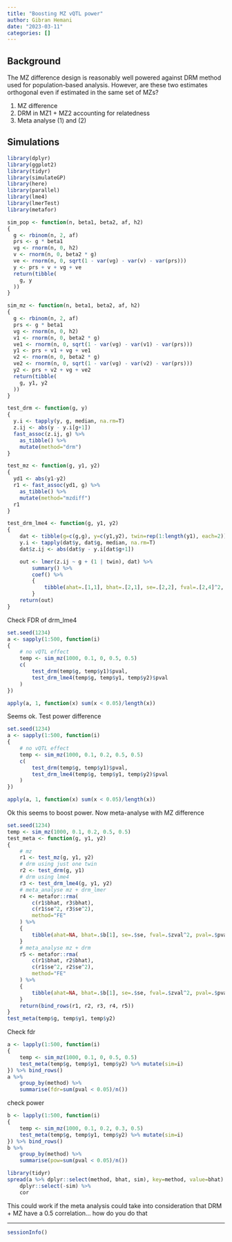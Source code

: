 ```yaml
---
title: "Boosting MZ vQTL power"
author: Gibran Hemani
date: "2023-03-11"
categories: []
---
```


## Background

The MZ difference design is reasonably well powered against DRM method used for population-based analysis. However, are these two estimates orthogonal even if estimated in the same set of MZs?

1. MZ difference
2. DRM in MZ1 + MZ2 accounting for relatedness
3. Meta analyse (1) and (2)

## Simulations

```r
library(dplyr)
library(ggplot2)
library(tidyr)
library(simulateGP)
library(here)
library(parallel)
library(lme4)
library(lmerTest)
library(metafor)

sim_pop <- function(n, beta1, beta2, af, h2)
{
  g <- rbinom(n, 2, af)
  prs <- g * beta1
  vg <- rnorm(n, 0, h2)
  v <- rnorm(n, 0, beta2 * g)
  ve <- rnorm(n, 0, sqrt(1 - var(vg) - var(v) - var(prs)))
  y <- prs + v + vg + ve
  return(tibble(
    g, y
  ))
}

sim_mz <- function(n, beta1, beta2, af, h2)
{
  g <- rbinom(n, 2, af)
  prs <- g * beta1
  vg <- rnorm(n, 0, h2)
  v1 <- rnorm(n, 0, beta2 * g)
  ve1 <- rnorm(n, 0, sqrt(1 - var(vg) - var(v1) - var(prs)))
  y1 <- prs + v1 + vg + ve1
  v2 <- rnorm(n, 0, beta2 * g)
  ve2 <- rnorm(n, 0, sqrt(1 - var(vg) - var(v2) - var(prs)))
  y2 <- prs + v2 + vg + ve2
  return(tibble(
    g, y1, y2
  ))
}

test_drm <- function(g, y)
{
  y.i <- tapply(y, g, median, na.rm=T)  
  z.ij <- abs(y - y.i[g+1])
  fast_assoc(z.ij, g) %>%
    as_tibble() %>%
    mutate(method="drm")
}

test_mz <- function(g, y1, y2)
{
  yd1 <- abs(y1-y2)
  r1 <- fast_assoc(yd1, g) %>%
    as_tibble() %>%
    mutate(method="mzdiff")
  r1
}

test_drm_lme4 <- function(g, y1, y2)
{
    dat <- tibble(g=c(g,g), y=c(y1,y2), twin=rep(1:length(y1), each=2))
    y.i <- tapply(dat$y, dat$g, median, na.rm=T)  
    dat$z.ij <- abs(dat$y - y.i[dat$g+1])

    out <- lmer(z.ij ~ g + (1 | twin), dat) %>% 
        summary() %>%
        coef() %>%
        {
            tibble(ahat=.[1,1], bhat=.[2,1], se=.[2,2], fval=.[2,4]^2, pval=.[2,5], n=nrow(dat), method="drm_lmer")
        }
    return(out)
}
```

Check FDR of drm_lme4

```r
set.seed(1234)
a <- sapply(1:500, function(i)
{
    # no vQTL effect
    temp <- sim_mz(1000, 0.1, 0, 0.5, 0.5)
    c(
        test_drm(temp$g, temp$y1)$pval,
        test_drm_lme4(temp$g, temp$y1, temp$y2)$pval
    )    
})

apply(a, 1, function(x) sum(x < 0.05)/length(x))
```

Seems ok. Test power difference

```r
set.seed(1234)
a <- sapply(1:500, function(i)
{
    # no vQTL effect
    temp <- sim_mz(1000, 0.1, 0.2, 0.5, 0.5)
    c(
        test_drm(temp$g, temp$y1)$pval,
        test_drm_lme4(temp$g, temp$y1, temp$y2)$pval
    )    
})

apply(a, 1, function(x) sum(x < 0.05)/length(x))

```

Ok this seems to boost power. Now meta-analyse with MZ difference

```r
set.seed(1234)
temp <- sim_mz(1000, 0.1, 0.2, 0.5, 0.5)
test_meta <- function(g, y1, y2)
{
    # mz
    r1 <- test_mz(g, y1, y2)
    # drm using just one twin
    r2 <- test_drm(g, y1)
    # drm using lme4
    r3 <- test_drm_lme4(g, y1, y2)
    # meta_analyse mz + drm_lmer
    r4 <- metafor::rma(
        c(r1$bhat, r3$bhat),
        c(r1$se^2, r3$se^2),
        method="FE"
    ) %>%
    {
        tibble(ahat=NA, bhat=.$b[1], se=.$se, fval=.$zval^2, pval=.$pval, n=length(g), method="mz+drm_lmer")
    }
    # meta_analyse mz + drm
    r5 <- metafor::rma(
        c(r1$bhat, r2$bhat),
        c(r1$se^2, r2$se^2),
        method="FE"
    ) %>%
    {
        tibble(ahat=NA, bhat=.$b[1], se=.$se, fval=.$zval^2, pval=.$pval, n=length(g), method="mz+drm")
    }
    return(bind_rows(r1, r2, r3, r4, r5))
}
test_meta(temp$g, temp$y1, temp$y2)
```

Check fdr

```r
a <- lapply(1:500, function(i)
{
    temp <- sim_mz(1000, 0.1, 0, 0.5, 0.5)
    test_meta(temp$g, temp$y1, temp$y2) %>% mutate(sim=i)
}) %>% bind_rows()
a %>%
    group_by(method) %>%
    summarise(fdr=sum(pval < 0.05)/n())
```

check power

```r
b <- lapply(1:500, function(i)
{
    temp <- sim_mz(1000, 0.1, 0.2, 0.3, 0.5)
    test_meta(temp$g, temp$y1, temp$y2) %>% mutate(sim=i)
}) %>% bind_rows()
b %>%
    group_by(method) %>%
    summarise(pow=sum(pval < 0.05)/n())
```

```r
library(tidyr)
spread(a %>% dplyr::select(method, bhat, sim), key=method, value=bhat) %>% 
    dplyr::select(-sim) %>%
    cor
```

This could work if the meta analysis could take into consideration that DRM + MZ have a 0.5 correlation... how do you do that

---

```r
sessionInfo()
```
